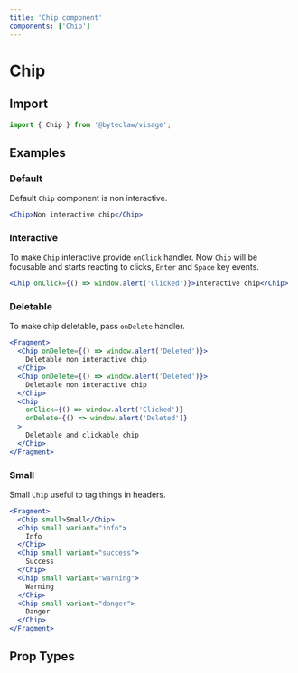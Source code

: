 ```yaml
---
title: 'Chip component'
components: ['Chip']
---
```


# Chip

## Import

```js transpile=false
import { Chip } from '@byteclaw/visage';
```

## Examples

### Default

Default `Chip` component is non interactive.

```jsx live=true
<Chip>Non interactive chip</Chip>
```

### Interactive

To make `Chip` interactive provide `onClick` handler.
Now `Chip` will be focusable and starts reacting to clicks, `Enter` and `Space` key events.

```jsx live=true
<Chip onClick={() => window.alert('Clicked')}>Interactive chip</Chip>
```

### Deletable

To make chip deletable, pass `onDelete` handler.

```jsx live=true
<Fragment>
  <Chip onDelete={() => window.alert('Deleted')}>
    Deletable non interactive chip
  </Chip>
  <Chip onDelete={() => window.alert('Deleted')}>
    Deletable non interactive chip
  </Chip>
  <Chip
    onClick={() => window.alert('Clicked')}
    onDelete={() => window.alert('Deleted')}
  >
    Deletable and clickable chip
  </Chip>
</Fragment>
```

### Small

Small `Chip` useful to tag things in headers.

```jsx live=true
<Fragment>
  <Chip small>Small</Chip>
  <Chip small variant="info">
    Info
  </Chip>
  <Chip small variant="success">
    Success
  </Chip>
  <Chip small variant="warning">
    Warning
  </Chip>
  <Chip small variant="danger">
    Danger
  </Chip>
</Fragment>
```

## Prop Types

<PropTypes component="Chip" />
